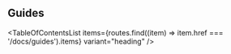 
<Head>
  <title>Guides - Material React Table Docs</title>
  <meta
    name="description"
    content="Material React Table Guides and Tutorials"
  />
</Head>

## Guides

<TableOfContentsList
  items={routes.find((item) => item.href === '/docs/guides').items}
  variant="heading"
/>
